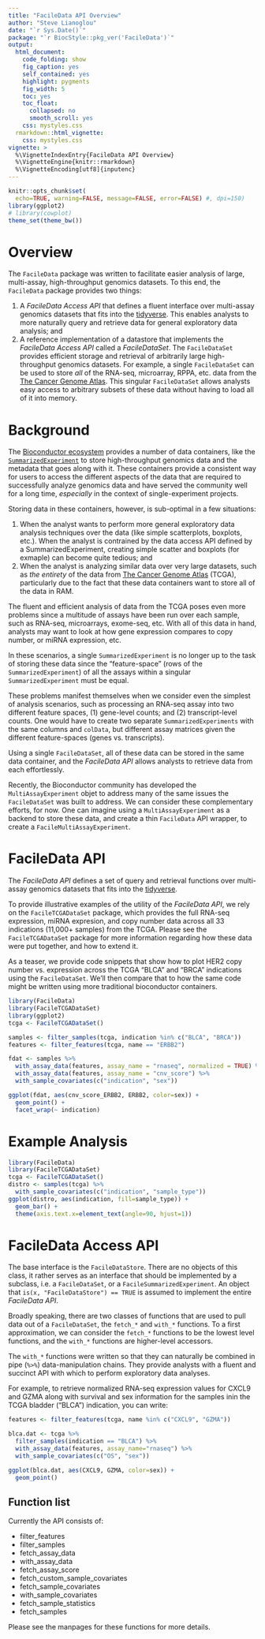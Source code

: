 ```yaml
---
title: "FacileData API Overview"
author: "Steve Lianoglou"
date: "`r Sys.Date()`"
package: "`r BiocStyle::pkg_ver('FacileData')`"
output:
  html_document:
    code_folding: show
    fig_caption: yes
    self_contained: yes
    highlight: pygments
    fig_width: 5
    toc: yes
    toc_float:
      collapsed: no
      smooth_scroll: yes
    css: mystyles.css
  rmarkdown::html_vignette:
    css: mystyles.css
vignette: >
  %\VignetteIndexEntry{FacileData API Overview}
  %\VignetteEngine{knitr::rmarkdown}
  %\VignetteEncoding[utf8]{inputenc}
---
```


```r
knitr::opts_chunk$set(
  echo=TRUE, warning=FALSE, message=FALSE, error=FALSE) #, dpi=150)
library(ggplot2)
# library(cowplot)
theme_set(theme_bw())
```

# Overview

The `FacileData` package was written to facilitate easier analysis of large,
multi-assay, high-throughput genomics datasets. To this end, the `FacileData`
package provides two things:

1. A *FacileData Access API* that defines a fluent interface over multi-assay
   genomics datasets that fits into the [tidyverse][tidyverse]. This enables
   analysts to more naturally query and retrieve data for general exploratory
   data analysis; and
2. A reference implementation of a datastore that implements the
   *FacileData Access API* called a *FacileDataSet*. The `FacileDataSet`
   provides efficient storage and retrieval of arbitrarily large high-throughput
   genomics datasets. For example, a single `FacileDataSet` can be used to store
   *all* of the RNA-seq, microarray, RPPA, etc. data from the
   [The Cancer Genome Atlas][tcga]. This singular `FacileDataSet` allows
   analysts easy access to arbitrary subsets of these data without having to
   load all of it into memory.

[tcga]: https://cancergenome.nih.gov/
[tidyverse]: https://www.tidyverse.org/

# Background

The [Bioconductor ecosystem][bioc] provides a number of data containers, like
the [`SummarizedExperiment`][SummarizedExperiment] to store high-throughput
genomics data and the metadata that goes along with it. These containers provide
a consistent way for users to access the different aspects of the data that are
required to successfully analyze genomics data and have served the community
well for a long time, *especially* in the context of single-experiment projects.

Storing data in these containers, however, is sub-optimal in a few situations:

1. When the analyst wants to perform more general exploratory data analysis
   techniques over the data (like simple scatterplots, boxplots, etc.). When
   the analyst is contrained by the data access API defined by a
   SummarizedExperiment, creating simple scatter and boxplots (for exmaple)
   can become quite tedious; and
2. When the analyst is analyzing similar data over very large datasets, such as
   *the entirety* of the data from [The Cancer Genome Atlas][tcga] (TCGA),
   particularly due to the fact that these data containers want to store all of
   the data in RAM.

The fluent and efficient analysis of data from the TCGA poses even more problems
since a multitude of assays have been run over each sample, such as RNA-seq,
microarrays, exome-seq, etc. With all of this data in hand, analysts may want to
look at how gene expression compares to copy number, or miRNA expression, etc.

In these scenarios, a single `SummarizedExperiment` is no longer up to the task
of storing these data since the "feature-space" (rows of the
`SummarizedExperiment`) of all the assays within a singular
`SummarizedExperiment` must be equal.

These problems manifest themselves when we consider even the simplest of
analysis scenarios, such as processing an RNA-seq assay into two different
feature spaces, (1) gene-level counts; and (2) transcript-level counts. One
would have to create two separate `SummarizedExperiments` with the same columns
and `colData`, but different assay matrices given the different feature-spaces
(genes vs. transcripts).

Using a single `FacileDataSet`, all of these data can be stored in the same
data container, and the *FacileData API* allows analysts to retrieve data from
each effortlessly.

Recently, the Bioconductor community has developed the `MultiAssayExperiment`
objet to address many of the same issues the `FacileDataSet` was built to
address. We can consider these complementary efforts, for now. One can imagine
using a `MultiAssayExperiment` as a backend to store these data, and create
a thin `FacileData` API wrapper, to create a `FacileMultiAssayExperiment`.

[bioc]: http://bioconductor.org/
[SummarizedExperiment]: http://bioconductor.org/packages/SummarizedExperiment/

# FacileData API

The *FacileData API* defines a set of query and retrieval functions over
multi-assay genomics datasets that fits into the [tidyverse][tidyverse].

<div class="note">
To provide illustrative examples of the utility of the *FacileData API*,
we rely on the `FacileTCGADataSet` package, which provides the full RNA-seq
expression, miRNA expresion, and copy number data across all 33 indications
(11,000+ samples) from the TCGA. Please see the `FacileTCGADataSet` package
for more information regarding how these data were put together, and how to
extend it.
</div>

As a teaser, we provide code snippets that show how to plot HER2 copy number
vs. expression across the TCGA "BLCA" and "BRCA" indications using the
`FacileDataSet`. We'll then compare that to how the same code might be written
using more traditional bioconductor containers.

```r
library(FacileData)
library(FacileTCGADataSet)
library(ggplot2)
tcga <- FacileTCGADataSet()

samples <- filter_samples(tcga, indication %in% c("BLCA", "BRCA"))
features <- filter_features(tcga, name == "ERBB2")

fdat <- samples %>%
  with_assay_data(features, assay_name = "rnaseq", normalized = TRUE) %>%
  with_assay_data(features, assay_name = "cnv_score") %>%
  with_sample_covariates(c("indication", "sex"))

ggplot(fdat, aes(cnv_score_ERBB2, ERBB2, color=sex)) +
  geom_point() +
  facet_wrap(~ indication)
```

# Example Analysis

```r
library(FacileData)
library(FacileTCGADataSet)
tcga <- FacileTCGADataSet()
distro <- samples(tcga) %>%
  with_sample_covariates(c("indication", "sample_type"))
ggplot(distro, aes(indication, fill=sample_type)) +
  geom_bar() +
  theme(axis.text.x=element_text(angle=90, hjust=1))
```

# FacileData Access API

The base interface is the `FacileDataStore`. There are no objects of this class,
it rather serves as an interface that should be implemented by a subclass, i.e.
a `FacileDataSet`, or a `FacileSummarizedExperiment`. An object that
`is(x, "FacileDataStore") == TRUE` is assumed to implement the entire
*FacileData API*.

Broadly speaking, there are two classes of functions that are used to pull data
out of a `FacileDataSet`, the `fetch_*` and `with_*` functions. To a first
approximation, we can consider the `fetch_*` functions to be the lowest level
functions, and the `with_*` functions are higher-level accessors.

The `with_*` functions were written so that they can naturally be combined in
pipe (`%>%`) data-manipulation chains. They provide analysts with a fluent and
succinct API with which to perform exploratory data analyses.

For example, to retrieve normalized RNA-seq expression values for CXCL9 and GZMA
along with survival and sex information for the samples inin the TCGA bladder
("BLCA") indication, you can write:

```r
features <- filter_features(tcga, name %in% c("CXCL9", "GZMA"))

blca.dat <- tcga %>%
  filter_samples(indication == "BLCA") %>%
  with_assay_data(features, assay_name="rnaseq") %>%
  with_sample_covariates(c("OS", "sex"))

ggplot(blca.dat, aes(CXCL9, GZMA, color=sex)) +
  geom_point()
```

## Function list
Currently the API consists of:

 - filter_features
 - filter_samples
 - fetch_assay_data
 - with_assay_data
 - fetch_assay_score
 - fetch_custom_sample_covariates
 - fetch_sample_covariates
 - with_sample_covariates
 - fetch_sample_statistics
 - fetch_samples

Please see the manpages for these functions for more details.
